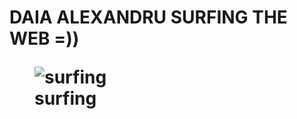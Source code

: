 <H1> DAIA ALEXANDRU  SURFING  THE  WEB =))

![surfing](https://cloud.githubusercontent.com/assets/7158671/23579585/16e99104-00f9-11e7-804b-d22f064ca8b7.jpg)
